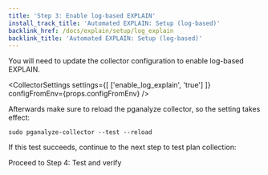 ```yaml
---
title: 'Step 3: Enable log-based EXPLAIN'
install_track_title: 'Automated EXPLAIN: Setup (log-based)'
backlink_href: /docs/explain/setup/log_explain
backlink_title: 'Automated EXPLAIN: Setup (log-based)'
---
```



You will need to update the collector configuration to enable log-based EXPLAIN.

<CollectorSettings settings={[
  ['enable_log_explain', 'true']
]} configFromEnv={props.configFromEnv} />

Afterwards make sure to reload the pganalyze collector, so the setting takes effect:

```
sudo pganalyze-collector --test --reload
```

If this test succeeds, continue to the next step to test plan collection:

<Link className='btn btn-success' to='04_test_and_verify'>
  Proceed to Step 4: Test and verify
</Link>
